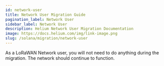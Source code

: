 ```yaml
---
id: network-user
title: Network User Migration Guide
pagination_label: Network User
sidebar_label: Network User
description: Helium Network User Migration Documentation
image: https://docs.helium.com/img/link-image.png
slug: /solana/migration/network-user
---
```



As a LoRaWAN Network user, you will not need to do anything during the migration. The network should
continue to function.

<!-- TODO: Joey, maybe talk about Chirpstack and such? -->
